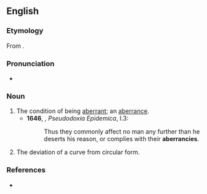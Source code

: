 ==English==

===Etymology===
From {{suffix|en|aberrance|y}}.

===Pronunciation===
* {{a|US}} {{IPA|/æ.ˈbɛɹ.n̩.si/|/ˈæ.bɛɹ.n̩.sɪ/|lang=en}}

===Noun===
{{en-noun|~|aberrancies}}

# The condition of being [[aberrant]]; an [[aberrance]]. {{defdate|from 17th c.}}
#* '''1646''', {{w|Sir Thomas Browne}}, ''Pseudodoxia Epidemica'', I.3:
#*: Thus they commonly affect no man any further than he deserts his reason, or complies with their '''aberrancies'''.
# {{lb|en|geometry}} The deviation of a curve from circular form.

===References===
* {{R:Century 1911}}